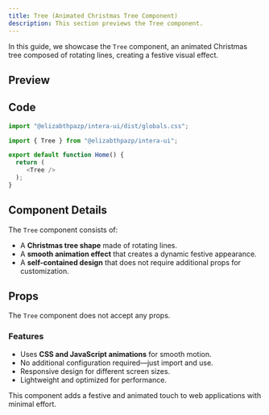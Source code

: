 ```yaml
---
title: Tree (Animated Christmas Tree Component)
description: This section previews the Tree component.
---
```


In this guide, we showcase the `Tree` component, an animated Christmas tree composed of rotating lines, creating a festive visual effect.

## Preview

<Tree1 />

## Code

```javascript
import "@elizabthpazp/intera-ui/dist/globals.css";
```

```javascript
import { Tree } from "@elizabthpazp/intera-ui";

export default function Home() {
  return (   
     <Tree />  
  );
}
```

## Component Details

The `Tree` component consists of:
- A **Christmas tree shape** made of rotating lines.
- A **smooth animation effect** that creates a dynamic festive appearance.
- A **self-contained design** that does not require additional props for customization.

## Props

The `Tree` component does not accept any props.

### Features
- Uses **CSS and JavaScript animations** for smooth motion.
- No additional configuration required—just import and use.
- Responsive design for different screen sizes.
- Lightweight and optimized for performance.

This component adds a festive and animated touch to web applications with minimal effort.